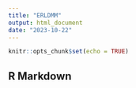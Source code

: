 ```yaml
---
title: "ERLDMM"
output: html_document
date: "2023-10-22"
---
```


```r
knitr::opts_chunk$set(echo = TRUE)
```

## R Markdown

